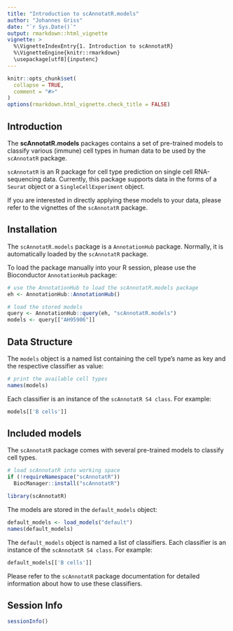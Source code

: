 ```yaml
---
title: "Introduction to scAnnotatR.models"
author: "Johannes Griss"
date: "`r Sys.Date()`"
output: rmarkdown::html_vignette
vignette: >
  %\VignetteIndexEntry{1. Introduction to scAnnotatR}
  %\VignetteEngine{knitr::rmarkdown}
  \usepackage[utf8]{inputenc}
---
```


```r
knitr::opts_chunk$set(
  collapse = TRUE,
  comment = "#>"
)
options(rmarkdown.html_vignette.check_title = FALSE)
```

## Introduction

The **scAnnotatR.models** packages contains a set of pre-trained models to classify
various (immune) cell types in human data to be used by the `scAnnotatR` package.

`scAnnotatR` is an R package for cell type prediction on single cell 
RNA-sequencing data. Currently, this package supports data in the forms 
of a `Seurat` object or a `SingleCellExperiment` object.

If you are interested in directly applying these models to your data, please
refer to the vignettes of the `scAnnotatR` package.

## Installation

The `scAnnotatR.models` package is a `AnnotationHub` package. Normally, it
is automatically loaded by the `scAnnotatR` package.

To load the package manually into your R session, please use the Bioconductor
`AnnotationHub` package:

```r
# use the AnnotationHub to load the scAnnotatR.models package
eh <- AnnotationHub::AnnotationHub()

# load the stored models
query <- AnnotationHub::query(eh, "scAnnotatR.models")
models <- query[["AH95906"]]
```

## Data Structure

The `models` object is a named list containing the cell type's name as key
and the respective classifier as value:

```r
# print the available cell types
names(models)
```

Each classifier is an instance of the `scAnnotatR S4 class`. For example:

```r
models[['B cells']]
```

## Included models

The `scAnnotatR` package comes with several pre-trained models to classify
cell types.

```r
# load scAnnotatR into working space
if (!requireNamespace("scAnnotatR"))
  BiocManager::install("scAnnotatR")

library(scAnnotatR)
```

The models are stored in the `default_models` object:

```r
default_models <- load_models("default")
names(default_models)
```

The `default_models` object is named a list of classifiers. Each classifier 
is an instance of the `scAnnotatR S4 class`. For example:

```r
default_models[['B cells']]
```

Please refer to the `scAnnotatR` package documentation for detailed information
about how to use these classifiers.

## Session Info

```r
sessionInfo()
```
